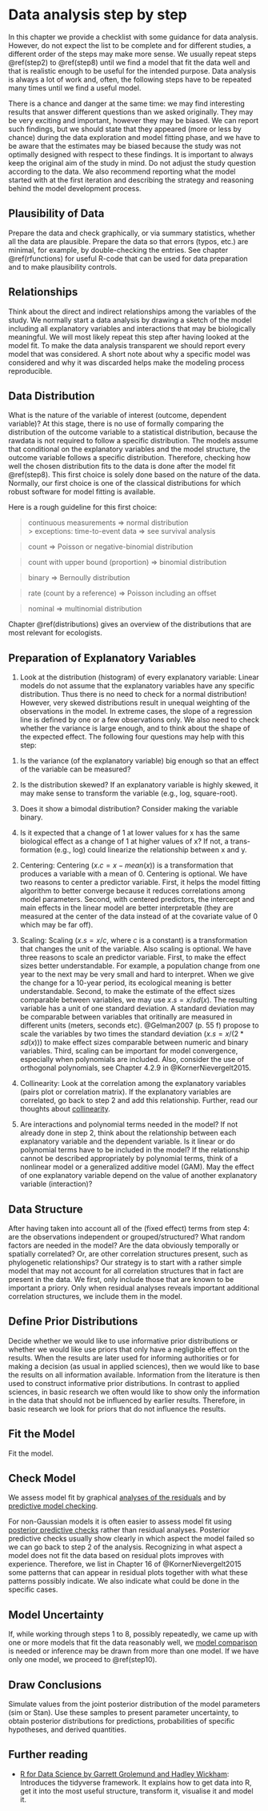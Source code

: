 # Data analysis step by step {#analyses_steps}

In this chapter we provide a checklist with some guidance for data analysis. However, do not expect the list to be complete and for different studies, a different order of the steps may make more sense. We usually repeat steps \@ref(step2) to \@ref(step8) until we find a model that fit the data well and that is realistic enough to be useful for the intended purpose. Data analysis is always a lot of work and, often, the following steps have to be repeated many times until we find a useful model. 

There is a chance and danger at the same time: we may find interesting results that answer different questions than we asked originally. They may be very exciting and important, however they may be biased. We can report such findings, but we should state that they appeared (more or less by chance) during the data exploration and model fitting phase, and we have to be aware that the estimates may be biased because the study was not optimally designed with respect to these findings. It is important to always keep the original aim of the study in mind. Do not adjust the study question according to the data. We also recommend reporting what the model started with at the first iteration and describing the strategy and reasoning behind the model development process.

## Plausibility of Data {#step1}
Prepare the data and check graphically, or via summary statistics, whether all the data are plausible. Prepare the data so that errors (typos, etc.) are minimal, for example, by double-checking the entries. See chapter \@ref(rfunctions) for useful R-code that can be used for data preparation and to make plausibility controls.

## Relationships {#step2}
Think about the direct and indirect relationships among the variables of the study. We normally start a data analysis by drawing a sketch of the model including all explanatory variables and interactions that may be biologically meaningful. We will most likely repeat this step after having looked at the model fit. To make the data analysis transparent we should report every model that was considered. A short note about why a specific model was considered and why it was discarded helps make the modeling process reproducible.

## Data Distribution  {#step3}
What is the nature of the variable of interest (outcome, dependent variable)? At this stage, there is no use of formally comparing the distribution of the outcome variable to a statistical distribution, because the rawdata is not required to follow a specific distribution. The models assume that conditional on the explanatory variables and the model structure, the outcome variable follows a specific distribution. Therefore, checking how well the chosen distribution fits to the data is done after the model fit \@ref(step8). This first choice is solely done based on the nature of the data. Normally, our first choice is one of the classical distributions for which robust software for model fitting is available. 

Here is a rough guideline for this first choice:

> continuous measurements $\Longrightarrow$ normal distribution  
>> exceptions: time-to-event data $\Longrightarrow$ see survival analysis    

> count $\Longrightarrow$ Poisson or negative-binomial distribution  

> count with upper bound (proportion) $\Longrightarrow$ binomial distribution  

> binary $\Longrightarrow$ Bernoully distribution  

> rate (count by a reference) $\Longrightarrow$ Poisson including an offset  

> nominal $\Longrightarrow$ multinomial distribution  


Chapter \@ref(distributions) gives an overview of the distributions that are most relevant for ecologists.

## Preparation of Explanatory Variables  {#step4}
1. Look at the distribution (histogram) of every explanatory variable: Linear models do not assume that the explanatory variables have any specific distribution. Thus there is no need to check for a normal distribution! However, very skewed distributions result in unequal weighting of the observations in the model. In extreme cases, the slope of a regression line is defined by one or a few observations only. We also need to check whether the variance is large enough, and to think about the shape of the expected effect. The following four questions may help with this step:  

1) Is the variance (of the explanatory variable) big enough so that an effect of the variable can be measured?  

2) Is the distribution skewed? If an explanatory variable is highly skewed, it may make sense to transform the variable (e.g., log, square-root).  

3) Does it show a bimodal distribution? Consider making the variable binary.  

4) Is it expected that a change of 1 at lower values for x has the same biological effect as a change of 1 at higher values of x? If not, a trans- formation (e.g., log) could linearize the relationship between x and y.  

2. Centering: Centering ($x.c = x-mean(x)$) is a transformation that produces a variable with a mean of 0. Centering is optional. We have two reasons to center a predictor variable. First, it helps the model fitting algorithm to better converge because it reduces correlations among model parameters. Second, with centered predictors, the intercept and main effects in the linear model are better interpretable (they are measured at the center of the data instead of at the covariate value of 0 which may be far off).

3. Scaling: Scaling ($x.s = x/c$, where $c$ is a constant) is a transformation that changes the unit of the variable. Also scaling is optional. We have three reasons to scale an predictor variable. First, to make the effect sizes better understandable. For example, a population change from one year to the next may be very small and hard to interpret. When we give the change for a 10-year period, its ecological meaning is better understandable. Second, to make the estimate of the effect sizes comparable between variables, we may use $x.s = x/sd(x)$. The resulting variable has a unit of one standard deviation. A standard deviation may be comparable between variables that oritinally are measured in different units (meters, seconds etc). @Gelman2007 (p. 55 f) propose to scale the variables by two times the standard deviation ($x.s = x/(2*sd(x))$) to make effect sizes comparable between numeric and binary variables. Third, scaling can be important for model convergence, especially when polynomials are included. Also, consider the use of orthogonal polynomials, see Chapter 4.2.9 in @KornerNievergelt2015.

4. Collinearity: Look at the correlation among the explanatory variables (pairs plot or correlation matrix). If the explanatory variables are correlated, go back to step 2 and add this relationship. Further, read our thoughts about [collinearity](#collinearity).

5. Are interactions and polynomial terms needed in the model? If not already
done in step 2, think about the relationship between each explanatory variable and the dependent variable. Is it linear or do polynomial terms have to be included in the model? If the relationship cannot be described appropriately by polynomial terms, think of a nonlinear model or a generalized additive model (GAM). May the effect of one explanatory variable depend on the value of
another explanatory variable (interaction)?

## Data Structure  {#step5}
After having taken into account all of the (fixed effect) terms from step 4: are the observations independent or grouped/structured? What random factors are needed in the model? Are the data obviously temporally or spatially correlated? Or, are other correlation structures present, such as phylogenetic relationships? 
Our strategy is to start with a rather simple model that may not account for all correlation structures that in fact are present in the data. We first, only include those that are known to be important a priory. Only when residual analyses reveals important additional correlation structures, we include them in the model.


## Define Prior Distributions {#step6}
Decide whether we would like to use informative prior distributions or whether we would like use priors that only have a negligible effect on the results. When the results are later used for informing authorities or for making a decision (as usual in applied sciences), then we would like to base the results on all information available. Information from the literature is then used to construct informative prior distributions. In contrast to applied sciences, in basic research we often would like to show only the information in the data that should not be influenced by earlier results. Therefore, in basic research we look for priors that do not influence the results. 


## Fit the Model  {#step7}
Fit the model.

## Check Model {#step8}
We assess model fit by graphical [analyses of the residuals](#residualanalysis) and by [predictive model checking](#modelchecking). 

For non-Gaussian models it is often easier to assess model fit using [posterior predictive checks](#modelchecking) rather than residual analyses. Posterior predictive checks usually show clearly in which aspect the model failed so we can go back to step 2 of the analysis. Recognizing in what aspect a model does not fit the data based on residual plots improves with experience. Therefore, we list in Chapter 16 of @KornerNievergelt2015 some patterns that can appear in residual plots together with what these patterns possibly indicate. We also indicate what could be done in the specific cases.

## Model Uncertainty  {#step9}
If, while working through steps 1 to 8, possibly repeatedly, we came up with one or more models that fit the data reasonably well, we [model comparison](#model_comparison) is needed or inference may be drawn from more than one model. If we have only one model, we proceed to \@ref(step10).

## Draw Conclusions  {#step10}
Simulate values from the joint posterior distribution of the model parameters (sim or Stan). Use these samples to present parameter uncertainty, to obtain posterior distributions for predictions, probabilities of specific hypotheses, and derived quantities.

## Further reading {-}

- [R for Data Science by Garrett Grolemund and Hadley Wickham](http://r4ds.had.co.nz): Introduces the tidyverse framework. It explains how to get data into R, get it into the most useful structure, transform it, visualise it and model it.  




